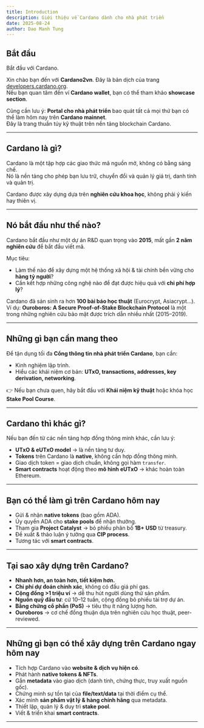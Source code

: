 ```yaml
---
title: Introduction
description: Giới thiệu về Cardano dành cho nhà phát triển
date: 2025-08-24
author: Dao Manh Tung
---
```


## Bắt đầu
Bắt đầu với Cardano.

Xin chào bạn đến với **Cardano2vn**. Đây là bản dịch của trang [developers.cardano.org](https://developers.cardano.org/).  
Nếu bạn quan tâm đến ví **Cardano wallet**, bạn có thể tham khảo **showcase section**.

Cũng cần lưu ý: **Portal cho nhà phát triển** bao quát tất cả mọi thứ bạn có thể làm hôm nay trên **Cardano mainnet**.  
Đây là trang thuần túy kỹ thuật trên nền tảng blockchain Cardano.

---

## Cardano là gì?
Cardano là một tập hợp các giao thức mã nguồn mở, không có bằng sáng chế.  
Nó là nền tảng cho phép bạn lưu trữ, chuyển đổi và quản lý giá trị, danh tính và quản trị.  

Cardano được xây dựng dựa trên **nghiên cứu khoa học**, không phải ý kiến hay thiên vị.

---

## Nó bắt đầu như thế nào?
Cardano bắt đầu như một dự án R&D quan trọng vào **2015**, mất gần **2 năm nghiên cứu** để bắt đầu viết mã.  

Mục tiêu:  
- Làm thế nào để xây dựng một hệ thống xã hội & tài chính bền vững cho **hàng tỷ người**?  
- Cần kết hợp những công nghệ nào để đạt được hiệu quả với **chi phí hợp lý**?

Cardano đã sản sinh ra hơn **100 bài báo học thuật** (Eurocrypt, Asiacrypt...).  
Ví dụ: **Ouroboros: A Secure Proof-of-Stake Blockchain Protocol** là một trong những nghiên cứu bảo mật được trích dẫn nhiều nhất (2015–2019).

---

## Những gì bạn cần mang theo
Để tận dụng tối đa **Cổng thông tin nhà phát triển Cardano**, bạn cần:  
- Kinh nghiệm lập trình.  
- Hiểu các khái niệm cơ bản: **UTxO, transactions, addresses, key derivation, networking**.  

👉 Nếu bạn chưa quen, hãy bắt đầu với **Khái niệm kỹ thuật** hoặc khóa học **Stake Pool Course**.

---

## Cardano thì khác gì?
Nếu bạn đến từ các nền tảng hợp đồng thông minh khác, cần lưu ý:  

- **UTxO & eUTxO model** → là nền tảng tư duy.  
- **Tokens** trên Cardano là **native**, không cần hợp đồng thông minh.  
- Giao dịch token = giao dịch chuẩn, không gọi hàm `transfer`.  
- **Smart contracts** hoạt động theo **mô hình eUTxO** → khác hoàn toàn Ethereum.

---

## Bạn có thể làm gì trên Cardano hôm nay
- Gửi & nhận **native tokens** (bao gồm ADA).  
- Ủy quyền ADA cho **stake pools** để nhận thưởng.  
- Tham gia **Project Catalyst** → bỏ phiếu phân bổ **1B+ USD** từ treasury.  
- Đề xuất & thảo luận ý tưởng qua **CIP process**.  
- Tương tác với **smart contracts**.

---

## Tại sao xây dựng trên Cardano?
- **Nhanh hơn, an toàn hơn, tiết kiệm hơn.**  
- **Chi phí dự đoán chính xác**, không có đấu giá phí gas.  
- **Cộng đồng >1 triệu ví** → dễ thu hút người dùng thử sản phẩm.  
- **Nguồn quỹ đầu tư**: cứ 10–12 tuần, cộng đồng bỏ phiếu tài trợ dự án.  
- **Bằng chứng cổ phần (PoS)** → tiêu thụ ít năng lượng hơn.  
- **Ouroboros** → cơ chế đồng thuận dựa trên nghiên cứu học thuật, peer-reviewed.

---

## Những gì bạn có thể xây dựng trên Cardano ngay hôm nay
- Tích hợp Cardano vào **website & dịch vụ hiện có**.  
- Phát hành **native tokens & NFTs**.  
- Gắn **metadata** vào giao dịch (danh tính, chứng thực, truy xuất nguồn gốc).  
- Chứng minh sự tồn tại của **file/text/data** tại thời điểm cụ thể.  
- Xác minh **sản phẩm vật lý & hàng chính hãng** qua metadata.  
- Thiết lập, quản lý & duy trì **stake pool**.  
- Viết & triển khai **smart contracts**.

---
